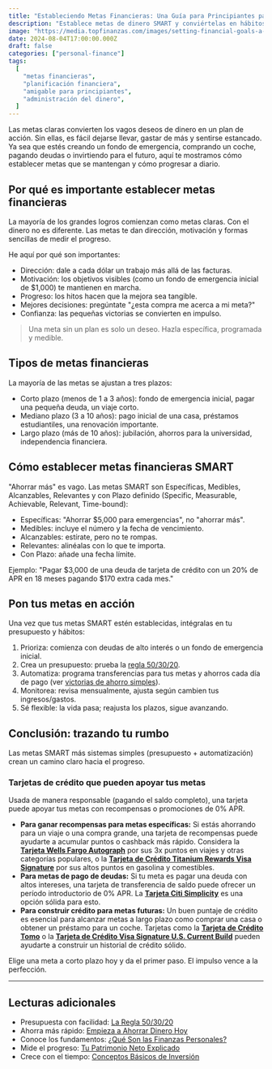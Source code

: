 ```yaml
---
title: "Estableciendo Metas Financieras: Una Guía para Principiantes para Planificar Tu Futuro"
description: "Establece metas de dinero SMART y conviértelas en hábitos diarios con sistemas simples que realmente funcionan."
image: "https://media.topfinanzas.com/images/setting-financial-goals-a-beginners-guide-to-planning-your-future.webp"
date: 2024-08-04T17:00:00.000Z
draft: false
categories: ["personal-finance"]
tags:
  [
    "metas financieras",
    "planificación financiera",
    "amigable para principiantes",
    "administración del dinero",
  ]
---
```


Las metas claras convierten los vagos deseos de dinero en un plan de acción. Sin ellas, es fácil dejarse llevar, gastar de más y sentirse estancado. Ya sea que estés creando un fondo de emergencia, comprando un coche, pagando deudas o invirtiendo para el futuro, aquí te mostramos cómo establecer metas que se mantengan y cómo progresar a diario.

## Por qué es importante establecer metas financieras

La mayoría de los grandes logros comienzan como metas claras. Con el dinero no es diferente. Las metas te dan dirección, motivación y formas sencillas de medir el progreso.

He aquí por qué son importantes:

- Dirección: dale a cada dólar un trabajo más allá de las facturas.
- Motivación: los objetivos visibles (como un fondo de emergencia inicial de $1,000) te mantienen en marcha.
- Progreso: los hitos hacen que la mejora sea tangible.
- Mejores decisiones: pregúntate "¿esta compra me acerca a mi meta?"
- Confianza: las pequeñas victorias se convierten en impulso.

> Una meta sin un plan es solo un deseo. Hazla específica, programada y medible.

## Tipos de metas financieras

La mayoría de las metas se ajustan a tres plazos:

- Corto plazo (menos de 1 a 3 años): fondo de emergencia inicial, pagar una pequeña deuda, un viaje corto.
- Mediano plazo (3 a 10 años): pago inicial de una casa, préstamos estudiantiles, una renovación importante.
- Largo plazo (más de 10 años): jubilación, ahorros para la universidad, independencia financiera.

## Cómo establecer metas financieras SMART

"Ahorrar más" es vago. Las metas SMART son Específicas, Medibles, Alcanzables, Relevantes y con Plazo definido (Specific, Measurable, Achievable, Relevant, Time-bound):

- Específicas: "Ahorrar $5,000 para emergencias", no "ahorrar más".
- Medibles: incluye el número y la fecha de vencimiento.
- Alcanzables: estírate, pero no te rompas.
- Relevantes: alinéalas con lo que te importa.
- Con Plazo: añade una fecha límite.

Ejemplo: "Pagar $3,000 de una deuda de tarjeta de crédito con un 20% de APR en 18 meses pagando $170 extra cada mes."

## Pon tus metas en acción

Una vez que tus metas SMART estén establecidas, intégralas en tu presupuesto y hábitos:

1. Prioriza: comienza con deudas de alto interés o un fondo de emergencia inicial.
2. Crea un presupuesto: prueba la [regla 50/30/20](/personal-finance/the-50-30-20-rule-explained-simple-budgeting-that-actually-works).
3. Automatiza: programa transferencias para tus metas y ahorros cada día de pago (ver [victorias de ahorro simples](/personal-finance/simple-ways-to-start-saving-money-today-even-on-a-tight-budget)).
4. Monitorea: revisa mensualmente, ajusta según cambien tus ingresos/gastos.
5. Sé flexible: la vida pasa; reajusta los plazos, sigue avanzando.

## Conclusión: trazando tu rumbo

Las metas SMART más sistemas simples (presupuesto + automatización) crean un camino claro hacia el progreso.

<AdZone id="us_site_4" />

### Tarjetas de crédito que pueden apoyar tus metas

Usada de manera responsable (pagando el saldo completo), una tarjeta puede apoyar tus metas con recompensas o promociones de 0% APR.

- **Para ganar recompensas para metas específicas:** Si estás ahorrando para un viaje o una compra grande, una tarjeta de recompensas puede ayudarte a acumular puntos o cashback más rápido. Considera la [**Tarjeta Wells Fargo Autograph**](/financial-solutions/wells-fargo-autograph-card-benefits) por sus 3x puntos en viajes y otras categorías populares, o la [**Tarjeta de Crédito Titanium Rewards Visa Signature**](/financial-solutions/titanium-rewards-visa-signature-credit-card-benefits) por sus altos puntos en gasolina y comestibles.
- **Para metas de pago de deudas:** Si tu meta es pagar una deuda con altos intereses, una tarjeta de transferencia de saldo puede ofrecer un período introductorio de 0% APR. La [**Tarjeta Citi Simplicity**](/financial-solutions/citi-simplicity-card-benefits) es una opción sólida para esto.
- **Para construir crédito para metas futuras:** Un buen puntaje de crédito es esencial para alcanzar metas a largo plazo como comprar una casa o obtener un préstamo para un coche. Tarjetas como la [**Tarjeta de Crédito Tomo**](/financial-solutions/tomo-credit-card-benefits) o la [**Tarjeta de Crédito Visa Signature U.S. Current Build**](/financial-solutions/visa-signature-us-current-build-credit-card-benefits) pueden ayudarte a construir un historial de crédito sólido.

Elige una meta a corto plazo hoy y da el primer paso. El impulso vence a la perfección.

---

## Lecturas adicionales

- Presupuesta con facilidad: [La Regla 50/30/20](/personal-finance/the-50-30-20-rule-explained-simple-budgeting-that-actually-works)
- Ahorra más rápido: [Empieza a Ahorrar Dinero Hoy](/personal-finance/simple-ways-to-start-saving-money-today-even-on-a-tight-budget)
- Conoce los fundamentos: [¿Qué Son las Finanzas Personales?](/personal-finance/what-is-personal-finance-and-why-does-it-matter)
- Mide el progreso: [Tu Patrimonio Neto Explicado](/personal-finance/your-net-worth-explained-what-it-is-and-how-to-calculate-it)
- Crece con el tiempo: [Conceptos Básicos de Inversión](/personal-finance/the-basics-of-investing-how-to-get-started-without-being-an-expert)

